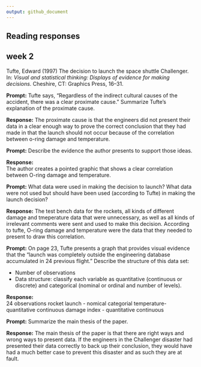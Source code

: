 ```yaml
---
output: github_document
---
```


## Reading responses 

## week 2

Tufte, Edward (1997) The decision to launch the space shuttle Challenger.
In: *Visual and statistical thinking: Displays of evidence for making
decisions.* Cheshire, CT: Graphics Press, 16--31.

**Prompt:** Tufte says, "Regardless of the indirect cultural
causes of the accident, there was a clear proximate cause."
Summarize Tufte's explanation of the proximate cause.  

**Response:** 
The proximate cause is that the engineers did not present their data in a clear enough way to prove the correct conclusion that they had made in that the launch should not occur because of the correlation between o-ring damage and temperature.

**Prompt:** Describe the evidence the author presents to 
support those ideas.

**Response:**  
The author creates a pointed graphic that shows a clear correlation between O-ring damage and temperature.

**Prompt:** What data were used in making the decision to launch? What data 
were not used but should have been used (according to Tufte) in making the
launch decision?

**Response:** 
The test bench data for the rockets, all kinds of different damage and tmeperature data that were unnecessary, as well as all kinds of irrelevant comments were sent and used to make this decision. According to tufte, O-ring damage and temperature were the data that they needed to present to draw this correlation.


**Prompt:** On page 23, Tufte presents a graph that provides visual evidence
that the "launch was completely outside the engineering database accumulated 
in 24 previous flight." Describe the structure of this data set:

- Number of observations 
- Data structure: classify each variable as quantitative (continuous or discrete) and categorical (nominal or ordinal and number of levels). 

**Response:**  
24 observations
rocket launch - nomical categorial
temperature-quantitative continuous
damage index - quantitative continuous


**Prompt:** Summarize the main thesis of the paper.  

**Response:** 
The main thesis of the paper is that there are right ways and wrong ways to present data. If the engineers in the Challenger disaster had presented their data correctly to back up their conclusion, they would have had a much better case to prevent this disaster and as such they are at fault.